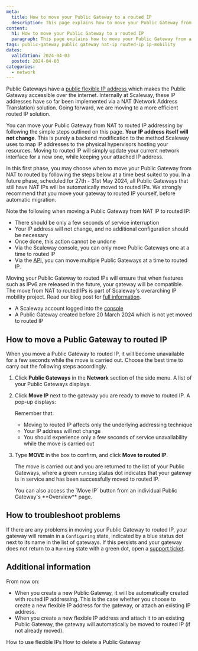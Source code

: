 ```yaml
---
meta:
  title: How to move your Public Gateway to a routed IP
  description: This page explains how to move your Public Gateway from a legacy NAT IP addressing solution, to a routed IP solution, compatible with Scaleway's IP mobility project and features.
content:
  h1: How to move your Public Gateway to a routed IP
  paragraph: This page explains how to move your Public Gateway from a legacy NAT IP addressing solution, to a routed IP solution, compatible with Scaleway's IP mobility project and features.
tags: public-gateway public gateway nat-ip routed-ip ip-mobility
dates:
  validation: 2024-04-03
  posted: 2024-04-03
categories:
  - network
---
```


Public Gateways have a [public flexible IP address ](/network/public-gateways/concepts/#flexible-ip) which makes the Public Gateway accessible over the internet. Internally at Scaleway, these IP addresses have so far been implemented via a NAT (Network Address Translation) solution. Going forward, we are moving to a more efficient routed IP solution.

You can move your Public Gateway from NAT to routed IP addressing by following the simple steps outlined on this page. **Your IP address itself will not change**. This is purely a backend modification to the method Scaleway uses to map IP addresses to the physical hypervisors hosting your resources. Moving to routed IP will simply update your current network interface for a new one, while keeping your attached IP address.

In this first phase, you may choose when to move your Public Gateway from NAT to routed by following the steps below at a time best suited to you. In a future phase, scheduled for 27th - 31st May 2024, all Public Gateways that still have NAT IPs will be automatically moved to routed IPs. We strongly recommend that you move your gateway to routed IP yourself, before automatic migration.

Note the following when moving a Public Gateway from NAT IP to routed IP:
- There should be only a few seconds of service interruption
- Your IP address will not change, and no additional configuration should be necessary
- Once done, this action cannot be undone
- Via the Scaleway console, you can only move Public Gateways one at a time to routed IP
- Via the [API](https://www.scaleway.com/en/developers/api/vpc/), you can move multiple Public Gateways at a time to routed IP.

Moving your Public Gateway to routed IPs will ensure that when features such as IPv6 are released in the future, your gateway will be compatible. The move from NAT to routed IPs is part of Scaleway's overarching IP mobility project. Read our blog post for [full information](https://www.scaleway.com/en/blog/ip-mobility-removing-nat/).

<Macro id="requirements" />

- A Scaleway account logged into the [console](https://console.scaleway.com)
- A Public Gateway created before 20 March 2024 which is not yet moved to routed IP

<Macro id="flexible-ip" />

## How to move a Public Gateway to routed IP

When you move a Public Gateway to routed IP, it will become unavailable for a few seconds while the move is carried out. Choose the best time to carry out the following steps accordingly.

1. Click **Public Gateways** in the **Network** section of the side menu. A list of your Public Gateways displays.

    <Lightbox src="scaleway-move-pgw-ip.webp" alt="" />

2. Click **Move IP** next to the gateway you are ready to move to routed IP. A pop-up displays:

    <Lightbox src="scaleway-confirm-p0.0.0.0/0gw-ip-move.webp" alt="" />

    Remember that:
    - Moving to routed IP affects only the underlying addressing technique
    - Your IP address will not change
    - You should experience only a few seconds of service unavailability while the move is carried out

3. Type **MOVE** in the box to confirm, and click **Move to routed IP**.

    The move is carried out and you are returned to the list of your Public Gateways, where a green `running` status dot indicates that your gateway is in service and has been successfully moved to routed IP.

    <Message type="tip">
    You can also access the `Move IP` button from an individual Public Gateway's **Overview** page.
    </Message>

## How to troubleshoot problems

If there are any problems in moving your Public Gateway to routed IP, your gateway will remain in a `Configuring` state, indicated by a blue status dot next to its name in the list of gateways. If this persists and your gateway does not return to a `Running` state with a green dot, open a [support ticket](https://console.scaleway.com/support/tickets/create).

## Additional information

From now on: 
- When you create a new Public Gateway, it will be automatically created with routed IP addressing. This is the case whether you choose to create a new flexible IP address for the gateway, or attach an existing IP address.
- When you create a new flexible IP address and attach it to an existing Public Gateway, the gateway will automatically be moved to routed IP (if not already moved).

<Navigation title="See also">
  <PreviousButton to="/network/public-gateways/how-to/use-flexible-ips/">How to use flexible IPs</PreviousButton>
  <NextButton to="/network/public-gateways/how-to/delete-a-public-gateway/">How to delete a Public Gateway</NextButton>
</Navigation>
